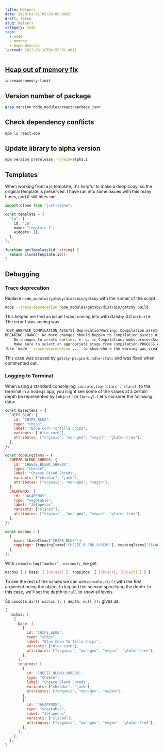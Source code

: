 ```yaml
---
title: Helpers
date: 2020-01-01T00:00:00.000Z
draft: false
slug: helpers
category: node
tags:
  - node
  - memory
  - dependencies
lastmod: 2022-06-18T04:55:51.461Z
---
```


## [Heap out of memory fix](https://www.npmjs.com/package/increase-memory-limit)

```bash
increase-memory-limit
```

## Version number of package

```bash
grep version node_modules/react/package.json
```

## Check dependency conflicts

```bash
npm ls react-dom
```

## Update library to alpha version

```bash
npm version prerelease --preid=alpha.1
```

## Templates

When working from a js template, it's helpful to make a deep copy, so the original template is preserved. I have run into some issues with this many times, and it still bites me.

```ts
import clone from "just-clone";

const template = {
  "1a": {
    id: "1a",
    name: "template 1",
    widgets: [],
  },
};

function getTemplate(id: string) {
  return clone(template[id]);
}
```

## Debugging

### Trace deprecation

Replace `node_modules/gatsby/dist/bin/gatsby` with the runner of the script.

```bash
node --trace-deprecation node_modules/gatsby/dist/bin/gatsby build
```

This helped me find an issue I was running into with Gatsby 4.0 on `build`. The error I was seeing was:

```bash
[DEP_WEBPACK_COMPILATION_ASSETS] DeprecationWarning: Compilation.assets will be frozen in future, all modifications are deprecated.
BREAKING CHANGE: No more changes should happen to Compilation.assets after sealing the Compilation.
    Do changes to assets earlier, e. g. in Compilation.hooks.processAssets.
    Make sure to select an appropriate stage from Compilation.PROCESS_ASSETS_STAGE_*.
(Use `node --trace-deprecation ...` to show where the warning was created)
```

This case was caused by `gatsby-plugin-bundle-stats` and was fixed when commented out.

### Logging to Terminal

When using a standard console log, `console.log('stars', stars)`, to the terminal in a node.js app, you might see some of the values at a certain depth be represented by `[object]` or `[Array]`. Let's consider the following data:

```javascript
const baseItems = {
  CHIPS_BLUE: {
    id: "CHIPS_BLUE",
    type: "chips",
    label: "Blue Corn Tortilla Chips",
    variants: ["blue corn"],
    attributes: ["organic", "non-gmo", "vegan", "gluten-free"],
  },
};

const toppingItems = {
  CHEEZE_BLEND_SHREDS: {
    id: "CHEEZE_BLEND_SHREDS",
    type: "cheese",
    label: "Cheeze Blend Shreds",
    variants: ["cheddar", "jack"],
    attributes: ["organic", "non-gmo", "vegan"],
  },
  JALAPENOS: {
    id: "JALAPENOS",
    type: "vegetable",
    label: "Jalapenos",
    variants: ["sliced"],
    attributes: ["organic", "non-gmo", "vegan", "gluten-free"],
  },
};

const nachos = [
  {
    base: [baseItems["CHIPS_BLUE"]],
    toppings: [toppingItems["CHEEZE_BLEND_SHREDS"], toppingItems["JALAPENOS"]],
  },
];
```

With `console.log("nachos", nachos);`, we get:

```bash
nachos [ { base: [ [Object] ], toppings: [ [Object], [Object] ] } ]
```

To see the rest of the values we can use `console.dir()` with the first argument being the object to log and the second specifying the depth. In this case, we'll set the depth to `null` to show all levels.

So `console.dir({ nachos }, { depth: null });` gives us:

```javascript
{
  nachos: [
    {
      base: [
        {
          id: "CHIPS_BLUE",
          type: "chips",
          label: "Blue Corn Tortilla Chips",
          variants: ["blue corn"],
          attributes: ["organic", "non-gmo", "vegan", "gluten-free"],
        },
      ],
      toppings: [
        {
          id: "CHEEZE_BLEND_SHREDS",
          type: "cheese",
          label: "Cheeze Blend Shreds",
          variants: ["cheddar", "jack"],
          attributes: ["organic", "non-gmo", "vegan"],
        },
        {
          id: "JALAPENOS",
          type: "vegetable",
          label: "Jalapenos",
          variants: ["sliced"],
          attributes: ["organic", "non-gmo", "vegan", "gluten-free"],
        },
      ],
    },
  ];
}
```
